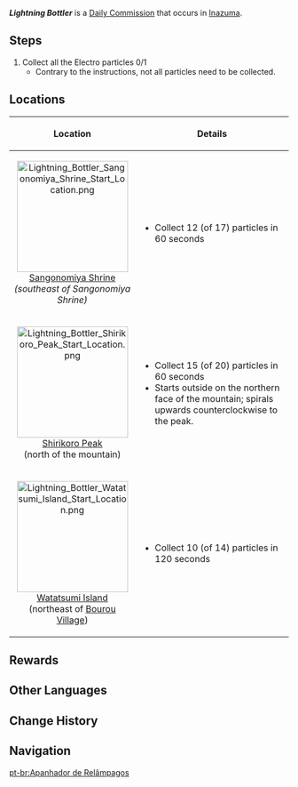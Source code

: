 {{Quest Infobox
|id             = 31200; 31201; 31202
|type           = Commission
|image          = Commission Lightning Bottler.png
|startLocation  = [[Sangonomiya Shrine]], [[Inazuma]]
|startLocation2 = [[Shirikoro Peak]], Inazuma
|startLocation3 = [[Watatsumi Island]], Inazuma
|otherRewards   = *AR-Dependent Rewards
|region         = Inazuma
|characters     = Traveler
}}
'''''Lightning Bottler''''' is a [[Daily Commission]] that occurs in [[Inazuma]].

==Steps==
{{Quest Description|Collect all Electro particles within the time limit.<br>Collect all the Electro particles 0/1}}
#Collect all the Electro particles 0/1
#*Contrary to the instructions, not all particles need to be collected.

==Locations==
{| class="wikitable"
!Location||Details
|-
|<center>[[File:Lightning Bottler Sangonomiya Shrine Start Location.png|200px]]<br>[[Sangonomiya Shrine]]<br>''(southeast of Sangonomiya Shrine)''</center>||
* Collect 12 (of 17) particles in 60 seconds
|-
|<center>[[File:Lightning Bottler Shirikoro Peak Start Location.png|200px]]<br>[[Shirikoro Peak]]<br>(north of the mountain)</center>||
* Collect 15 (of 20) particles in 60 seconds
* Starts outside on the northern face of the mountain; spirals upwards counterclockwise to the peak.
|-
|<center>[[File:Lightning Bottler Watatsumi Island Start Location.png|200px]]<br>[[Watatsumi Island]]<br>(northeast of [[Bourou Village]])</center>||
* Collect 10 (of 14) particles in 120 seconds
|}

==Rewards==
{{Commission Rewards|full}}

==Other Languages==
{{Other Languages
|en      = Lightning Bottler
|zhs     = 霹雳收藏家
|zhs_rm  = Pīlì Shōucángjiā
|zht     = 霹靂收藏家
|zht_rm  = Pīlì Shōucángjiā
|zh_tl   = Thunder Collector
|ja      = 霹靂収集家
|ja_rm   = Hekireki Shushuuka
|ja_tl   = Thunder Collector
|ko      = 번개 수집가
|ko_rm   = Beongae Sujipga
|ko_tl   = Lightning Collector
|es      = Coleccionista de relámpagos
|es_tl   = Lightning Collector
|fr      = Embouteilleur de foudre
|fr_tl   = Lightning Bottler
|ru      = Ловец молний
|ru_tl   = Lightning Hunter
|th      = ผู้รวบรวมสายฟ้า
|th_rm   = Phu-ruap-ruam Sai-fa
|th_tl   = Lightning Collector
|vi      = Nhà Sưu Tập Sấm Sét
|vi_tl   = Lightning Collector
|de      = Elektro-Teilchen-Sammler
|de_tl   = Electro Particle Collector
|id      = Kolektor Halilintar
|id_tl   = Lightning Collector
|pt      = Apanhador de Relâmpagos
|pt_tl   = 
|tr      = Yıldırım Toplayıcı
|tr_tl   = Lightning Collector
|it      = Cattura il fulmine
|it_tl   = 
}}

==Change History==
{{Change History|2.1}}

==Navigation==
{{Commission Navbox|Basic}}
[[pt-br:Apanhador de Relâmpagos]]